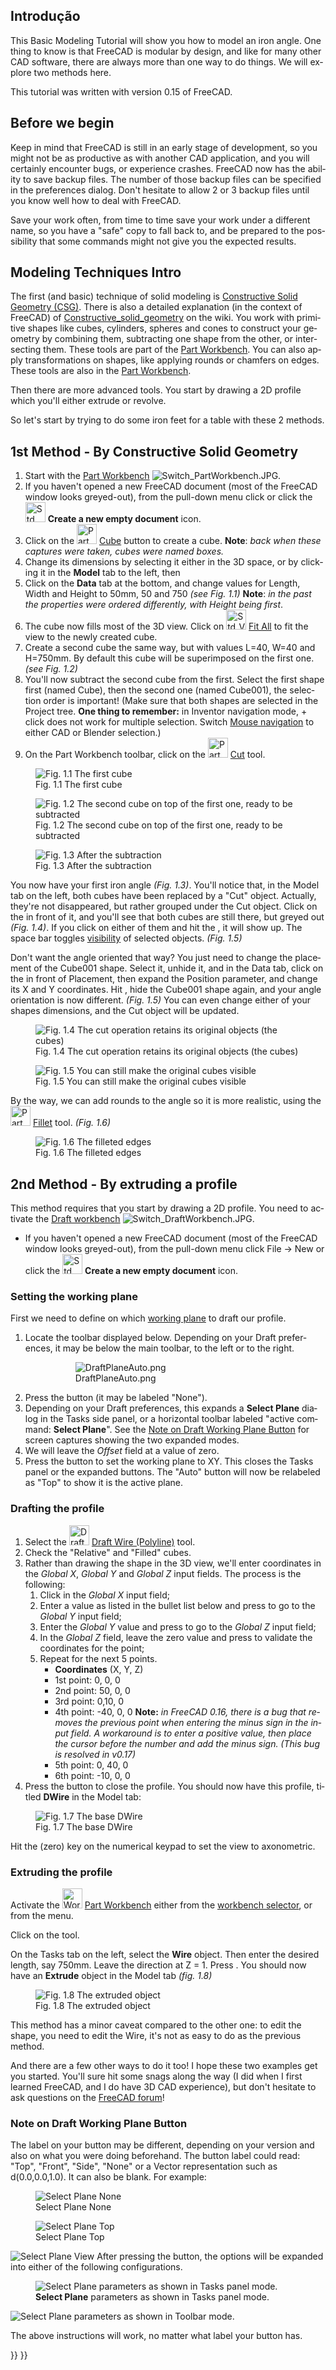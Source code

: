 <languages/>
<div lang="en" dir="ltr" class="mw-content-ltr">
{{TutorialInfo
|Topic=Introduction to modelling
|Level=Beginner
|Time=15 minutes
|Author=[[User:Normandc|NormandC]]
|FCVersion=any
|Files=none
}}
</div>

<span id="Introduction"></span>
== Introdução == 

<div lang="en" dir="ltr" class="mw-content-ltr">
This Basic Modeling Tutorial will show you how to model an iron angle. One thing to know is that FreeCAD is modular by design, and like for many other CAD software, there are always more than one way to do things. We will explore two methods here.
</div>

<div lang="en" dir="ltr" class="mw-content-ltr">
This tutorial was written with version 0.15 of FreeCAD.
</div>

<div lang="en" dir="ltr" class="mw-content-ltr">
== Before we begin ==
Keep in mind that FreeCAD is still in an early stage of development, so you might not be as productive as with another CAD application, and you will certainly encounter bugs, or experience crashes. FreeCAD now has the ability to save backup files. The number of those backup files can be specified in the preferences dialog. Don't hesitate to allow 2 or 3 backup files until you know well how to deal with FreeCAD.
</div>

<div lang="en" dir="ltr" class="mw-content-ltr">
Save your work often, from time to time save your work under a different name, so you have a "safe" copy to fall back to, and be prepared to the possibility that some commands might not give you the expected results.
</div> 

<div lang="en" dir="ltr" class="mw-content-ltr">
== Modeling Techniques Intro ==
The first (and basic) technique of solid modeling is [https://en.wikipedia.org/wiki/Constructive_solid_geometry Constructive Solid Geometry (CSG)]. There is also a detailed explanation (in the context of FreeCAD) of [[Constructive_solid_geometry]] on the wiki. You work with primitive shapes like cubes, cylinders, spheres and cones to construct your geometry by combining them, subtracting one shape from the other, or intersecting them. These tools are part of the [[Part Workbench]]. You can also apply transformations on shapes, like applying rounds or chamfers on edges. These tools are also in the [[Part Workbench]].
</div>

<div lang="en" dir="ltr" class="mw-content-ltr">
Then there are more advanced tools. You start by drawing a 2D profile which you'll either extrude or revolve.
</div>

<div lang="en" dir="ltr" class="mw-content-ltr">
So let's start by trying to do some iron feet for a table with these 2 methods.
</div>

<div lang="en" dir="ltr" class="mw-content-ltr">
== 1st Method - By Constructive Solid Geometry ==
# Start with the [[Part Workbench]] [[Image:Switch PartWorkbench.JPG]].
# If you haven't opened a new FreeCAD document (most of the FreeCAD window looks greyed-out), from the pull-down menu click {{MenuCommand|File → New}} or click the [[Image:Std_New.svg|32px|link=Std_New]] '''Create a new empty document''' icon.
# Click on the [[Image:Part_Box.svg|32px]] [[Part_Box|Cube]] button to create a cube. '''Note''': ''back when these captures were taken, cubes were named boxes.''
# Change its dimensions by selecting it either in the 3D space, or by clicking it in the '''Model''' tab to the left, then
# Click on the '''Data''' tab at the bottom, and change values for Length, Width and Height to 50mm, 50 and 750 ''(see Fig. 1.1)'' '''Note''': ''in the past the properties were ordered differently, with Height being first''.
# The cube now fills most of the 3D view. Click on [[Image:Std ViewFitAll.svg|32px]] [[Std ViewFitAll|Fit All]] to fit the view to the newly created cube.
# Create a second cube the same way, but with values L=40, W=40 and H=750mm. By default this cube will be superimposed on the first one. ''(see Fig. 1.2)''
# You'll now subtract the second cube from the first. Select the first shape first (named Cube), then the second one (named Cube001), the selection order is important! (Make sure that both shapes are selected in the Project tree. '''One thing to remember:''' in Inventor navigation mode, {{Button|Ctrl}} + click does not work for multiple selection. Switch [[Mouse_navigation|Mouse navigation]] to either CAD or Blender selection.)
# On the Part Workbench toolbar, click on the [[Image:Part_Cut.svg|32px]] [[Part_Cut|Cut]] tool.
</div>

<div lang="en" dir="ltr" class="mw-content-ltr">
[[Image:Tutorial-normand01.jpg|center|frame|Fig. 1.1 The first cube]]
</div>

<div lang="en" dir="ltr" class="mw-content-ltr">
[[Image:Tutorial-normand02.jpg|center|frame|Fig. 1.2 The second cube on top of the first one, ready to be subtracted]]
</div>

<div lang="en" dir="ltr" class="mw-content-ltr">
[[Image:Tutorial-normand03.jpg|center|frame|Fig. 1.3 After the subtraction]]
</div>

<div lang="en" dir="ltr" class="mw-content-ltr">
You now have your first iron angle ''(Fig. 1.3)''. You'll notice that, in the Model tab on the left, both cubes have been replaced by a "Cut" object. Actually, they're not disappeared, but rather grouped under the Cut object. Click on the {{Button|+}} in front of it, and you'll see that both cubes are still there, but greyed out ''(Fig. 1.4)''. If you click on either of them and hit the {{KEY|Space bar}}, it will show up. The space bar toggles [[Std ToggleVisibility|visibility]] of selected objects. ''(Fig. 1.5)''
</div>

<div lang="en" dir="ltr" class="mw-content-ltr">
Don't want the angle oriented that way? You just need to change the placement of the Cube001 shape. Select it, unhide it, and in the Data tab, click on the {{Button|+}} in front of Placement, then expand the Position parameter, and change its X and Y coordinates. Hit {{Button|Enter}}, hide the Cube001 shape again, and your angle orientation is now different. ''(Fig. 1.5)'' You can even change either of your shapes dimensions, and the Cut object will be updated.
</div>

<div lang="en" dir="ltr" class="mw-content-ltr">
[[Image:Tutorial-normand04.jpg|center|frame|Fig. 1.4 The cut operation retains its original objects (the cubes)]]
</div>

<div lang="en" dir="ltr" class="mw-content-ltr">
[[Image:Tutorial-normand05.jpg|center|frame|Fig. 1.5 You can still make the original cubes visible]]
</div>

<div lang="en" dir="ltr" class="mw-content-ltr">
By the way, we can add rounds to the angle so it is more realistic, using the [[Image:Part_Fillet.svg|32px]] [[Part_Fillet|Fillet]] tool. ''(Fig. 1.6)''
</div>

<div lang="en" dir="ltr" class="mw-content-ltr">
[[Image:Tutorial-normand06.jpg|center|frame|Fig. 1.6 The filleted edges]]
</div>

<div lang="en" dir="ltr" class="mw-content-ltr">
== 2nd Method - By extruding a profile ==
This method requires that you start by drawing a 2D profile. You need to activate the [[Draft Workbench|Draft workbench]] [[Image:Switch DraftWorkbench.JPG]].
* If you haven't opened a new FreeCAD document (most of the FreeCAD window looks greyed-out), from the pull-down menu click File → New or click the [[Image:Std_New.svg|32px|link=Std_New]] '''Create a new empty document''' icon.
</div>

<div lang="en" dir="ltr" class="mw-content-ltr">
===Setting the working plane===
First we need to define on which [[Draft_SelectPlane|working plane]] to draft our profile.
     
# Locate the toolbar displayed below. Depending on your Draft preferences, it may be below the main toolbar, to the left or to the right.
#: [[File:DraftPlaneAuto.png]]
# Press the {{KEY|Auto}} button (it may be labeled "None").
# Depending on your Draft preferences, this expands a '''Select Plane''' dialog in the Tasks side panel, or a horizontal toolbar labeled "active command: '''Select Plane'''". See the [[#Note on Draft Working Plane Button|Note on Draft Working Plane Button]] for screen captures showing the two expanded modes.
# We will leave the ''Offset'' field at a value of zero.
# Press the {{KEY|XY}} button to set the working plane to XY. This closes the Tasks panel or the expanded buttons. The "Auto" button will now be relabeled as "Top" to show it is the active plane.
</div>

<div lang="en" dir="ltr" class="mw-content-ltr">
===Drafting the profile===
# Select the [[Image:Draft_Wire.svg|32px]] [[Draft_Wire|Draft Wire (Polyline)]] tool.
# Check the "Relative" and "Filled" cubes.
# Rather than drawing the shape in the 3D view, we'll enter coordinates in the ''Global X'', ''Global Y'' and ''Global Z'' input fields. The process is the following:
## Click in the ''Global X'' input field;
## Enter a value as listed in the bullet list below and press {{KEY|TAB}} to go to the ''Global Y'' input field;
## Enter the ''Global Y'' value and press {{KEY|TAB}} to go to the ''Global Z'' input field;
## In the ''Global Z'' field, leave the zero value and press {{KEY|ENTER}} to validate the coordinates for the point;
## Repeat for the next 5 points.
##* '''Coordinates''' (X, Y, Z)
##* 1st point: 0, 0, 0
##* 2nd point: 50, 0, 0
##* 3rd point: 0,10, 0
##* 4th point: -40, 0, 0 '''Note:''' ''in FreeCAD 0.16, there is a bug that removes the previous point when entering the minus sign in the input field. A workaround is to enter a positive value, then place the cursor before the number and add the minus sign. (This bug is resolved in v0.17)''
##* 5th point: 0, 40, 0
##* 6th point: -10, 0, 0
# Press the {{KEY|Close}} button to close the profile. You should now have this profile, titled '''DWire''' in the Model tab:
</div>

<div lang="en" dir="ltr" class="mw-content-ltr">
[[Image:Tutorial-normand07.jpg|center|frame|Fig. 1.7 The base DWire]]
</div> 

<div lang="en" dir="ltr" class="mw-content-ltr">
Hit the {{KEY|0}} (zero) key on the numerical keypad to set the view to axonometric.
</div>

<div lang="en" dir="ltr" class="mw-content-ltr">
===Extruding the profile===
Activate the [[Image:Workbench_Part.svg|32px]] [[Part Workbench]] either from the [[Std Workbench|workbench selector]], or from the {{MenuCommand|[[Std View Menu|View]] → Workbench → Part}} menu.
</div>

<div lang="en" dir="ltr" class="mw-content-ltr">
Click on the {{KEY|[[Image:Part_Extrude.svg|32px]] [[Part_Extrude|Extrude]]}} tool.
</div>

<div lang="en" dir="ltr" class="mw-content-ltr">
On the Tasks tab on the left, select the '''Wire''' object. Then enter the desired length, say 750mm. Leave the direction at Z = 1. Press {{KEY|OK}}. You should now have an '''Extrude''' object in the Model tab ''(fig. 1.8)''
</div>

<div lang="en" dir="ltr" class="mw-content-ltr">
[[Image:Tutorial-normand08.jpg|center|frame|Fig. 1.8 The extruded object]]
</div>

<div lang="en" dir="ltr" class="mw-content-ltr">
This method has a minor caveat compared to the other one: to edit the shape, you need to edit the Wire, it's not as easy to do as the previous method.
</div>

<div lang="en" dir="ltr" class="mw-content-ltr">
And there are a few other ways to do it too! I hope these two examples get you started. You'll sure hit some snags along the way (I did when I first learned FreeCAD, and I do have 3D CAD experience), but don't hesitate to ask questions on the [https://forum.freecad.org FreeCAD forum]!
</div>

<div lang="en" dir="ltr" class="mw-content-ltr">
===Note on Draft Working Plane Button===
The label on your button may be different, depending on your version and also on what you were doing beforehand.  The button label could read: "Top", "Front", "Side", "None" or a Vector representation such as d(0.0,0.0,1.0). It can also be blank. For example:
</div>

<div lang="en" dir="ltr" class="mw-content-ltr">
[[Image:DraftPlaneNone.png|left|frame|Select Plane None]]
</div>

<div lang="en" dir="ltr" class="mw-content-ltr">
[[Image:DraftPlaneTop.png|left|frame|Select Plane Top]]
</div>

<div lang="en" dir="ltr" class="mw-content-ltr">
[[Image:DraftPlaneView.png|left|frame|Select Plane View]]
{{clear}}
After pressing the button, the options will be expanded into either of the following configurations.
    
[[File:DraftPlaneTasks.png|left|frame|'''Select Plane''' parameters as shown in Tasks panel mode.]]
     
[[File:DraftPlaneToolbarMode.png|left|frame|'''Select Plane''' parameters as shown in Toolbar mode.]]
{{clear}}
</div>

<div lang="en" dir="ltr" class="mw-content-ltr">
The above instructions will work, no matter what label your button has.
</div>

{{Part Tools navi{{#translation:}}}}
{{Userdocnavi{{#translation:}}}}